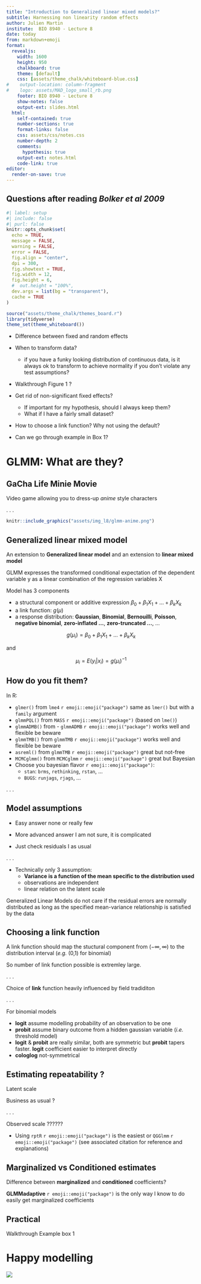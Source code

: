 ```yaml
---
title: "Introduction to Generalized linear mixed models?"
subtitle: Harnessing non linearity random effects
author: Julien Martin
institute:  BIO 8940 - Lecture 8
date: today
from: markdown+emoji
format:
  revealjs: 
    width: 1600
    height: 950
    chalkboard: true
    theme: [default]
    css: [assets/theme_chalk/whiteboard-blue.css]
#    output-location: column-fragment
#    logo: assets/MAD_logo_small_rb.png
    footer: BIO 8940 - Lecture 8
    show-notes: false
    output-ext: slides.html
  html:
    self-contained: true
    number-sections: true
    format-links: false
    css: assets/css/notes.css
    number-depth: 2
    comments:
      hypothesis: true
    output-ext: notes.html
    code-link: true
editor:
  render-on-save: true
---
```


## Questions after reading *Bolker et al 2009*

```r
#| label: setup
#| include: false
#| purl: false
knitr::opts_chunk$set(
  echo = TRUE,
  message = FALSE,
  warning = FALSE,
  error = FALSE,
  fig.align = "center",
  dpi = 300,
  fig.showtext = TRUE,
  fig.width = 12,
  fig.height = 6,
  #  out.height = "100%",
  dev.args = list(bg = "transparent"),
  cache = TRUE
)

source("assets/theme_chalk/themes_board.r")
library(tidyverse)
theme_set(theme_whiteboard())
```

::: {.incremental}
- Difference between fixed and random effects

- When to transform data?
    - if you have a funky looking distribution of continuous data, is it always ok to transform to achieve normality if you don’t violate any test assumptions?

- Walkthrough Figure 1 ?

- Get rid of non-significant fixed effects?
    - If important for my hypothesis, should I always keep them?
    - What if I have a fairly small dataset?

- How to choose a link function? Why not using the default?

- Can we go through example in Box 1?
:::

# GLMM: What are they?

## GaCha Life Minie Movie

Video game allowing you to dress-up *anime* style characters

::: {.content-visible when-format="revealjs"}
. . .
:::


```r
knitr::include_graphics("assets/img_l8/glmm-anime.png")
```

## Generalized linear mixed model

An extension to **Generalized linear model** and an extension to **linear mixed model**

GLMM expresses the transformed conditional expectation of the dependent variable y as a linear combination of the regression variables X

Model has 3 components

- a structural component or additive expression $\beta_0 + \beta_1 X_1 + ... + \beta_k X_k$
- a link function: $g(\mu)$
- a response distribution: **Gaussian**, **Binomial**, **Bernouilli**, **Poisson**, **negative binomial**, **zero-inflated ...**, **zero-truncated ...**, ...

<!-- $$
g(\mu_i) = \sum_{j=0}^p \beta_j X_{ij}
$$ -->

$$
g(\mu_i) = \beta_0 + \beta_1 X_1 + ... + \beta_k X_k
$$

and

$$
\mu_i = E(y_i | x_i) = g(\mu_i)^{-1}
$$


## How do you fit them?

In R:

- `glmer()` from `lme4` `r emoji::emoji("package")` same as `lmer()` but with a `family` argument
- `glmmPQL()` from `MASS` `r emoji::emoji("package")` (based on `lme()`)
- `glmmADMB()` from - `glmmADMB` `r emoji::emoji("package")` works well and flexible be beware
- `glmmTMB()` from `glmmTMB` `r emoji::emoji("package")` works well and flexible be beware
- `asreml()` from `glmmTMB` `r emoji::emoji("package")` great but not-free
- `MCMCglmm()` from `MCMCglmm` `r emoji::emoji("package")` great but Bayesian
- Choose you bayesian flavor `r emoji::emoji("package")`:
    - `stan`: `brms`, `rethinking`, `rstan`, ...
    - `BUGS`: `runjags`, `rjags`, ...

::: {.content-visible when-format="revealjs"}
. . .
:::


## Model assumptions

- Easy answer none or really few

- More advanced answer I am not sure, it is complicated

- Just check residuals I as usual

::: {.content-visible when-format="revealjs"}
. . .
:::


- Technically only 3 assumption:
    - **Variance is a function of the mean specific to the distribution used**
    - observations are independent
    - linear relation on the latent scale

::: {.callout-warning .large}
Generalized Linear Models do not care if the residual errors are normally distributed as long as the specified mean-variance relationship is satisfied by the data
:::


## Choosing a link function

A link function should map the stuctural component from $(-\infty,\infty)$ to the distribution interval (*e.g.* (0,1) for binomial)

So number of link function possible is extremley large.

::: {.content-visible when-format="revealjs"}
. . .
:::


[Choice of **link** function heavily influenced by field tradiditon]{.emph}

::: {.content-visible when-format="revealjs"}
. . .
:::

For binomial models

- **logit** assume modelling probability of an observation to be one
- **probit** assume binary outcome from a hidden gaussian variable (*i.e.* threshold model)
- **logit** & **probit** are really similar, both are symmetric but **probit** tapers faster. **logit** coefficient easier to interpret directly
- **cologlog** not-symmetrical



## Estimating repeatability ?

[Latent scale]{.emph}

Business as usual ?

::: {.content-visible when-format="revealjs"}
. . .
:::

[Observed scale ??????]{.emph}

- Using `rptR` `r emoji::emoji("package")` is the easiest or `QGGlmm` `r emoji::emoji("package")` (see associated citation for reference and explanations)


## Marginalized vs Conditioned estimates


Difference between **marginalized** and **conditioned** coefficients?

**GLMMadaptive** `r emoji::emoji("package")` is the only way I know to do easily get marginalized coefficients


## Practical

[Walkthrough Example box 1]{style="text-align: center;"}

# Happy modelling {.unnumbered}

![](assets/img_l5/unicorn.png){fig-align="center"}

